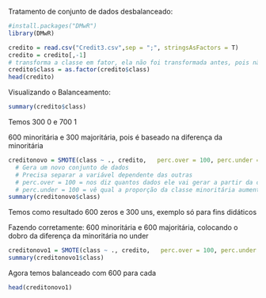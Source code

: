 Tratamento de conjunto de dados desbalanceado: 

```{r}
#install.packages("DMwR")
library(DMwR)
```

```{r}
credito = read.csv("Credit3.csv",sep = ";", stringsAsFactors = T)
credito = credito[,-1]
# transforma a classe em fator, ela não foi transformada antes, pois não é considerada uma string por ser de 0 e 1 
credito$class = as.factor(credito$class)
head(credito)
```

Visualizando o Balanceamento: 
```{r}
summary(credito$class)
```
Temos 300 0 e 700 1 

600 minoritária e 300 majoritária, pois é baseado na diferença da minoritária
```{r}
creditonovo = SMOTE(class ~ ., credito,   perc.over = 100, perc.under = 100 )
  # Gera um novo conjunto de dados 
  # Precisa separar a variável dependente das outras 
  # perc.over = 100 = nos diz quantos dados ele vai gerar a partir da classe minoritária (0), o valor de 100 duplica o valor da minoritária
  # perc.under = 100 = vê qual a proporção da classe minoritária aumentou e gera uma proporção equivalente, o valor de 100 produz 300 da classe majoritária 
summary(creditonovo$class)
```
Temos como resultado 600 zeros e 300 uns, exemplo só para fins didáticos

Fazendo corretamente: 
600 minoritária e 600 majoritária, colocando o dobro da diferença da minoritária no under
```{r}
creditonovo1 = SMOTE(class ~ ., credito,   perc.over = 100, perc.under = 200 )
summary(creditonovo1$class)
```
Agora temos balanceado com 600 para cada

```{r}
head(creditonovo1)
```



